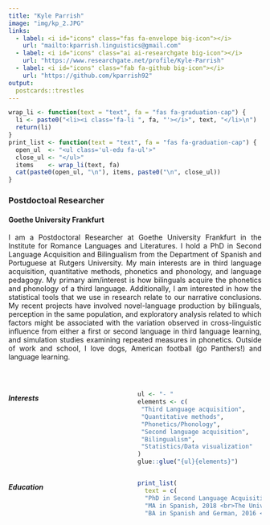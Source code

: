 ```yaml
---
title: "Kyle Parrish"
image: "img/kp_2.JPG"
links:
  - label: <i id="icons" class="fas fa-envelope big-icon"></i>
    url: "mailto:kparrish.linguistics@gmail.com"
  - label: <i id="icons" class="ai ai-researchgate big-icon"></i>
    url: "https://www.researchgate.net/profile/Kyle-Parrish"
  - label: <i id="icons" class="fab fa-github big-icon"></i>
    url: "https://github.com/kparrish92"
output:
  postcards::trestles
---
```


<link rel="stylesheet" href="https://cdn.jsdelivr.net/gh/jpswalsh/academicons@1/css/academicons.min.css">

```r
wrap_li <- function(text = "text", fa = "fas fa-graduation-cap") {
  li <- paste0("<li><i class='fa-li ", fa, "'></i>", text, "</li>\n")
  return(li)
}
print_list <- function(text = "text", fa = "fas fa-graduation-cap") {
  open_ul  <- "<ul class='ul-edu fa-ul'>"
  close_ul <- "</ul>"
  items    <- wrap_li(text, fa)
  cat(paste0(open_ul, "\n"), items, paste0("\n", close_ul))
}
```

### Postdoctoal Researcher

#### Goethe University Frankfurt

<p align="justify">
I am a Postdoctoral Researcher at Goethe University Frankfurt in the Institute for Romance Languages and Literatures. I hold a PhD in Second Language Acquisition and Bilingualism from the Department of Spanish and Portuguese at Rutgers University.
My main interests are in third language acquisition, quantitative methods, phonetics and phonology, and language pedagogy. 
My primary aim/interest is how bilinguals acquire the phonetics and phonology of a third language.
Additionally, I am interested in how the statistical tools that we use in research relate to our narrative conclusions.
My recent projects have involved novel-language production by bilinguals, perception in the same population, and exploratory analysis related to which factors might be associated with the variation observed in cross-linguistic influence from either a first or second language in third language learning,
and simulation studies examining repeated measures in phonetics.
Outside of work and school, I love dogs, American football (go Panthers!) and language learning.
</p>


<br>

:::: {style="display: grid; grid-template-columns: 1fr 1fr; grid-column-gap: 10px;"}

::: {}

##### Interests

```r
ul <- "- "
elements <- c(
 "Third Language acquisition",
 "Quantitative methods",
 "Phonetics/Phonology",
 "Second language acquisition",
 "Bilingualism",
 "Statistics/Data visualization"
)
glue::glue("{ul}{elements}")
```

:::

::: {}

##### Education

```r
print_list(
  text = c(
  "PhD in Second Language Acquisition and Bilingualism, 2023 <br>Rutgers University", 
  "MA in Spanish, 2018 <br>The University of North Carolina at Charlotte", 
  "BA in Spanish and German, 2016 <br>he University of North Carolina at Charlotte"))
```

:::

::::